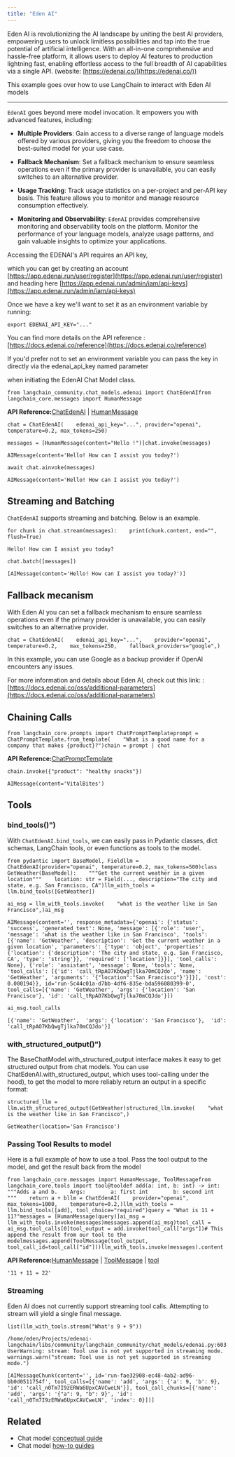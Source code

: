 ```yaml
---
title: "Eden AI"
---
```


Eden AI is revolutionizing the AI landscape by uniting the best AI providers, empowering users to unlock limitless possibilities and tap into the true potential of artificial intelligence. With an all-in-one comprehensive and hassle-free platform, it allows users to deploy AI features to production lightning fast, enabling effortless access to the full breadth of AI capabilities via a single API. (website: [https://edenai.co/](https://edenai.co/))

This example goes over how to use LangChain to interact with Eden AI models

***

`EdenAI` goes beyond mere model invocation. It empowers you with advanced features, including:

* **Multiple Providers**: Gain access to a diverse range of language models offered by various providers, giving you the freedom to choose the best-suited model for your use case.

* **Fallback Mechanism**: Set a fallback mechanism to ensure seamless operations even if the primary provider is unavailable, you can easily switches to an alternative provider.

* **Usage Tracking**: Track usage statistics on a per-project and per-API key basis. This feature allows you to monitor and manage resource consumption effectively.

* **Monitoring and Observability**: `EdenAI` provides comprehensive monitoring and observability tools on the platform. Monitor the performance of your language models, analyze usage patterns, and gain valuable insights to optimize your applications.

Accessing the EDENAI's API requires an API key,

which you can get by creating an account [https://app.edenai.run/user/register](https://app.edenai.run/user/register) and heading here [https://app.edenai.run/admin/iam/api-keys](https://app.edenai.run/admin/iam/api-keys)

Once we have a key we'll want to set it as an environment variable by running:

```
export EDENAI_API_KEY="..."
```

You can find more details on the API reference : [https://docs.edenai.co/reference](https://docs.edenai.co/reference)

If you'd prefer not to set an environment variable you can pass the key in directly via the edenai\_api\_key named parameter

when initiating the EdenAI Chat Model class.

```
from langchain_community.chat_models.edenai import ChatEdenAIfrom langchain_core.messages import HumanMessage
```

**API Reference:**[ChatEdenAI](https://python.langchain.com/api_reference/community/chat_models/langchain_community.chat_models.edenai.ChatEdenAI.html) | [HumanMessage](https://python.langchain.com/api_reference/core/messages/langchain_core.messages.human.HumanMessage.html)

```
chat = ChatEdenAI(    edenai_api_key="...", provider="openai", temperature=0.2, max_tokens=250)
```

```
messages = [HumanMessage(content="Hello !")]chat.invoke(messages)
```

```
AIMessage(content='Hello! How can I assist you today?')
```

```
await chat.ainvoke(messages)
```

```
AIMessage(content='Hello! How can I assist you today?')
```

## Streaming and Batching

`ChatEdenAI` supports streaming and batching. Below is an example.

```
for chunk in chat.stream(messages):    print(chunk.content, end="", flush=True)
```

```
Hello! How can I assist you today?
```

```
chat.batch([messages])
```

```
[AIMessage(content='Hello! How can I assist you today?')]
```

## Fallback mecanism

With Eden AI you can set a fallback mechanism to ensure seamless operations even if the primary provider is unavailable, you can easily switches to an alternative provider.

```
chat = ChatEdenAI(    edenai_api_key="...",    provider="openai",    temperature=0.2,    max_tokens=250,    fallback_providers="google",)
```

In this example, you can use Google as a backup provider if OpenAI encounters any issues.

For more information and details about Eden AI, check out this link: : [https://docs.edenai.co/oss/additional-parameters](https://docs.edenai.co/oss/additional-parameters)

## Chaining Calls

```
from langchain_core.prompts import ChatPromptTemplateprompt = ChatPromptTemplate.from_template(    "What is a good name for a company that makes {product}?")chain = prompt | chat
```

**API Reference:**[ChatPromptTemplate](https://python.langchain.com/api_reference/core/prompts/langchain_core.prompts.chat.ChatPromptTemplate.html)

```
chain.invoke({"product": "healthy snacks"})
```

```
AIMessage(content='VitalBites')
```

## Tools

### bind\_tools()")

With `ChatEdenAI.bind_tools`, we can easily pass in Pydantic classes, dict schemas, LangChain tools, or even functions as tools to the model.

```
from pydantic import BaseModel, Fieldllm = ChatEdenAI(provider="openai", temperature=0.2, max_tokens=500)class GetWeather(BaseModel):    """Get the current weather in a given location"""    location: str = Field(..., description="The city and state, e.g. San Francisco, CA")llm_with_tools = llm.bind_tools([GetWeather])
```

```
ai_msg = llm_with_tools.invoke(    "what is the weather like in San Francisco",)ai_msg
```

```
AIMessage(content='', response_metadata={'openai': {'status': 'success', 'generated_text': None, 'message': [{'role': 'user', 'message': 'what is the weather like in San Francisco', 'tools': [{'name': 'GetWeather', 'description': 'Get the current weather in a given location', 'parameters': {'type': 'object', 'properties': {'location': {'description': 'The city and state, e.g. San Francisco, CA', 'type': 'string'}}, 'required': ['location']}}], 'tool_calls': None}, {'role': 'assistant', 'message': None, 'tools': None, 'tool_calls': [{'id': 'call_tRpAO7KbQwgTjlka70mCQJdo', 'name': 'GetWeather', 'arguments': '{"location":"San Francisco"}'}]}], 'cost': 0.000194}}, id='run-5c44c01a-d7bb-4df6-835e-bda596080399-0', tool_calls=[{'name': 'GetWeather', 'args': {'location': 'San Francisco'}, 'id': 'call_tRpAO7KbQwgTjlka70mCQJdo'}])
```

```
ai_msg.tool_calls
```

```
[{'name': 'GetWeather',  'args': {'location': 'San Francisco'},  'id': 'call_tRpAO7KbQwgTjlka70mCQJdo'}]
```

### with\_structured\_output()")

The BaseChatModel.with\_structured\_output interface makes it easy to get structured output from chat models. You can use ChatEdenAI.with\_structured\_output, which uses tool-calling under the hood), to get the model to more reliably return an output in a specific format:

```
structured_llm = llm.with_structured_output(GetWeather)structured_llm.invoke(    "what is the weather like in San Francisco",)
```

```
GetWeather(location='San Francisco')
```

### Passing Tool Results to model

Here is a full example of how to use a tool. Pass the tool output to the model, and get the result back from the model

```
from langchain_core.messages import HumanMessage, ToolMessagefrom langchain_core.tools import tool@tooldef add(a: int, b: int) -> int:    """Adds a and b.    Args:        a: first int        b: second int    """    return a + bllm = ChatEdenAI(    provider="openai",    max_tokens=1000,    temperature=0.2,)llm_with_tools = llm.bind_tools([add], tool_choice="required")query = "What is 11 + 11?"messages = [HumanMessage(query)]ai_msg = llm_with_tools.invoke(messages)messages.append(ai_msg)tool_call = ai_msg.tool_calls[0]tool_output = add.invoke(tool_call["args"])# This append the result from our tool to the modelmessages.append(ToolMessage(tool_output, tool_call_id=tool_call["id"]))llm_with_tools.invoke(messages).content
```

**API Reference:**[HumanMessage](https://python.langchain.com/api_reference/core/messages/langchain_core.messages.human.HumanMessage.html) | [ToolMessage](https://python.langchain.com/api_reference/core/messages/langchain_core.messages.tool.ToolMessage.html) | [tool](https://python.langchain.com/api_reference/core/tools/langchain_core.tools.convert.tool.html)

```
'11 + 11 = 22'
```

### Streaming

Eden AI does not currently support streaming tool calls. Attempting to stream will yield a single final message.

```
list(llm_with_tools.stream("What's 9 + 9"))
```

```
/home/eden/Projects/edenai-langchain/libs/community/langchain_community/chat_models/edenai.py:603: UserWarning: stream: Tool use is not yet supported in streaming mode.  warnings.warn("stream: Tool use is not yet supported in streaming mode.")
```

```
[AIMessageChunk(content='', id='run-fae32908-ec48-4ab2-ad96-bb0d0511754f', tool_calls=[{'name': 'add', 'args': {'a': 9, 'b': 9}, 'id': 'call_n0Tm7I9zERWa6UpxCAVCweLN'}], tool_call_chunks=[{'name': 'add', 'args': '{"a": 9, "b": 9}', 'id': 'call_n0Tm7I9zERWa6UpxCAVCweLN', 'index': 0}])]
```

## Related

* Chat model [conceptual guide](/oss/concepts/chat_models)
* Chat model [how-to guides](/oss/how_to/#chat-models)
